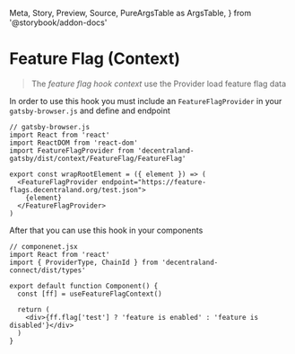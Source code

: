   Meta,
  Story,
  Preview,
  Source,
  PureArgsTable as ArgsTable,
} from '@storybook/addon-docs'

<Meta title="Context/FeatureFlag/useFeatureFlagContext" />

# Feature Flag (Context)

> The _feature flag hook context_ use the Provider load feature flag data

In order to use this hook you must include an `FeatureFlagProvider` in your `gatsby-browser.js` and define and endpoint

```tsx dark=true
// gatsby-browser.js
import React from 'react'
import ReactDOM from 'react-dom'
import FeatureFlagProvider from 'decentraland-gatsby/dist/context/FeatureFlag/FeatureFlag'

export const wrapRootElement = ({ element }) => (
  <FeatureFlagProvider endpoint="https://feature-flags.decentraland.org/test.json">
    {element}
  </FeatureFlagProvider>
)
```

After that you can use this hook in your components

```tsx dark=true
// componenet.jsx
import React from 'react'
import { ProviderType, ChainId } from 'decentraland-connect/dist/types'

export default function Component() {
  const [ff] = useFeatureFlagContext()

  return (
    <div>{ff.flag['test'] ? 'feature is enabled' : 'feature is disabled'}</div>
  )
}
```
